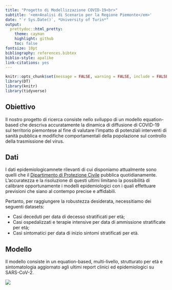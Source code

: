 ```yaml
---
title: "Progetto di Modellizzazione COVID-19<br>"
subtitle: '<em>Analisi di Scenario per la Regione Piemonte</em>'
date: "`r Sys.Date()`, *University of Turin*"
output: 
  prettydoc::html_pretty:
    theme: cayman
    highlight: github
    toc: false
fontsize: 10pt
bibliography: references.bibtex 
biblio-style: apalike
link-citations: yes
---
```


```r
knitr::opts_chunk$set(message = FALSE, warning = FALSE, include = FALSE, eval = FALSE) 
library(DT)
library(knitr)
library(tidyverse)
```

## Obiettivo {#goal}

Il nostro progetto di ricerca consiste nello sviluppo di un modello equation-based che descriva accuratamente la dinamica di diffusione di COVID-19 sul territorio piemontese al fine di valutare l'impatto di potenziali interventi di sanità pubblica e modifiche comportamentali della popolazione sul controllo della trasmissione del virus.

## Dati {#data}

I dati epidemiologicamnete rilevanti di cui disponiamo attualmente sono quelli che il [Dipartimento di Protezione Civile](https://github.com/pcm-dpc/COVID-19) pubblica quotidianamente. L'accuratezza e la risoluzione di questi ultimi limitano la possibilità di calibrare opportunamente i modelli epidemiologici con i quali effettuare previsioni che siano al contempo precise e affidabili. 

Pertanto, per raggiungere la robustezza desiderata, necessitiamo dei seguenti datasets:

* Casi deceduti per data di decesso stratificati per età;
* Casi ospedalizzati e terapie intensive per data di ammissione stratificate per età;
* Casi sintomatici per data di inizio sintomi stratificati per età.

## Modello {#model}

Il modello consiste in un equation-based, multi-livello, strutturato per età e sintomatologia aggiornato agli ultimi report clinici ed epidemiologici su SARS-CoV-2. 

![](Images/EpidemicModelDiagram.png)